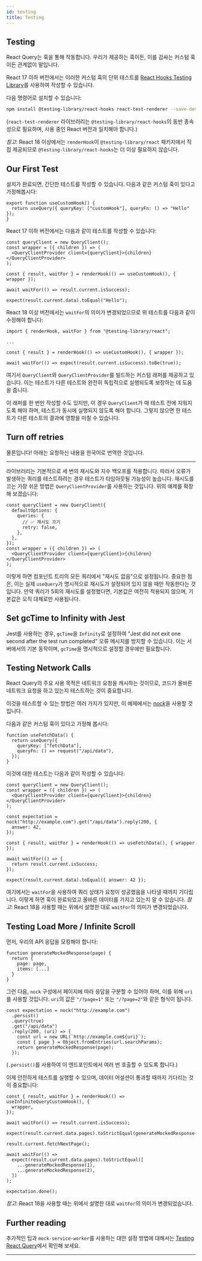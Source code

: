 ```yaml
---
id: testing
title: Testing
---
```


## Testing

React Query는 훅을 통해 작동합니다. 우리가 제공하는 훅이든, 이를 감싸는 커스텀 훅이든 관계없이 말입니다.

React 17 이하 버전에서는 이러한 커스텀 훅의 단위 테스트를 [React Hooks Testing Library](https://react-hooks-testing-library.com/)를 사용하여 작성할 수 있습니다.

다음 명령어로 설치할 수 있습니다:

```sh
npm install @testing-library/react-hooks react-test-renderer --save-dev
```

(`react-test-renderer` 라이브러리는 `@testing-library/react-hooks`의 동반 종속성으로 필요하며, 사용 중인 React 버전과 일치해야 합니다.)

_참고_: React 18 이상에서는 `renderHook`이 `@testing-library/react` 패키지에서 직접 제공되므로 `@testing-library/react-hooks`는 더 이상 필요하지 않습니다.

## Our First Test

설치가 완료되면, 간단한 테스트를 작성할 수 있습니다. 다음과 같은 커스텀 훅이 있다고 가정해봅시다:

```tsx
export function useCustomHook() {
  return useQuery({ queryKey: ["customHook"], queryFn: () => "Hello" });
}
```

React 17 이하 버전에서는 다음과 같이 테스트를 작성할 수 있습니다:

```tsx
const queryClient = new QueryClient();
const wrapper = ({ children }) => (
  <QueryClientProvider client={queryClient}>{children}</QueryClientProvider>
);

const { result, waitFor } = renderHook(() => useCustomHook(), { wrapper });

await waitFor(() => result.current.isSuccess);

expect(result.current.data).toEqual("Hello");
```

React 18 이상 버전에서는 `waitFor`의 의미가 변경되었으므로 위 테스트를 다음과 같이 수정해야 합니다:

```tsx
import { renderHook, waitFor } from "@testing-library/react";

...

const { result } = renderHook(() => useCustomHook(), { wrapper });

await waitFor(() => expect(result.current.isSuccess).toBe(true));
```

여기서 `QueryClient`와 `QueryClientProvider`를 빌드하는 커스텀 래퍼를 제공하고 있습니다. 이는 테스트가 다른 테스트와 완전히 독립적으로 실행되도록 보장하는 데 도움을 줍니다.

이 래퍼를 한 번만 작성할 수도 있지만, 이 경우 `QueryClient`가 매 테스트 전에 지워지도록 해야 하며, 테스트가 동시에 실행되지 않도록 해야 합니다. 그렇지 않으면 한 테스트가 다른 테스트의 결과에 영향을 미칠 수 있습니다.

## Turn off retries

물론입니다! 아래는 요청하신 내용을 한국어로 번역한 것입니다.

---

라이브러리는 기본적으로 세 번의 재시도와 지수 백오프를 적용합니다. 따라서 오류가 발생하는 쿼리를 테스트하려는 경우 테스트가 타임아웃될 가능성이 높습니다. 재시도를 끄는 가장 쉬운 방법은 `QueryClientProvider`를 사용하는 것입니다. 위의 예제를 확장해 보겠습니다:

```tsx
const queryClient = new QueryClient({
  defaultOptions: {
    queries: {
      // ✅ 재시도 끄기
      retry: false,
    },
  },
});
const wrapper = ({ children }) => (
  <QueryClientProvider client={queryClient}>{children}</QueryClientProvider>
);
```

이렇게 하면 컴포넌트 트리의 모든 쿼리에서 "재시도 없음"으로 설정됩니다. 중요한 점은, 이는 실제 `useQuery`가 명시적으로 재시도가 설정되어 있지 않을 때만 작동한다는 것입니다. 만약 쿼리가 5회의 재시도를 설정했다면, 기본값은 여전히 적용되지 않으며, 기본값은 오직 대체로만 사용됩니다.

## Set gcTime to Infinity with Jest

Jest를 사용하는 경우, `gcTime`을 `Infinity`로 설정하여 "Jest did not exit one second after the test run completed" 오류 메시지를 방지할 수 있습니다. 이는 서버에서의 기본 동작이며, `gcTime`을 명시적으로 설정할 경우에만 필요합니다.

## Testing Network Calls

React Query의 주요 사용 목적은 네트워크 요청을 캐시하는 것이므로, 코드가 올바른 네트워크 요청을 하고 있는지 테스트하는 것이 중요합니다.

이것을 테스트할 수 있는 방법은 여러 가지가 있지만, 이 예제에서는 [nock](https://www.npmjs.com/package/nock)을 사용할 것입니다.

다음과 같은 커스텀 훅이 있다고 가정해 봅시다:

```tsx
function useFetchData() {
  return useQuery({
    queryKey: ["fetchData"],
    queryFn: () => request("/api/data"),
  });
}
```

이것에 대한 테스트는 다음과 같이 작성할 수 있습니다:

```tsx
const queryClient = new QueryClient();
const wrapper = ({ children }) => (
  <QueryClientProvider client={queryClient}>{children}</QueryClientProvider>
);

const expectation = nock("http://example.com").get("/api/data").reply(200, {
  answer: 42,
});

const { result, waitFor } = renderHook(() => useFetchData(), { wrapper });

await waitFor(() => {
  return result.current.isSuccess;
});

expect(result.current.data).toEqual({ answer: 42 });
```

여기에서는 `waitFor`을 사용하여 쿼리 상태가 요청이 성공했음을 나타낼 때까지 기다립니다. 이렇게 하면 훅이 완료되었고 올바른 데이터를 가지고 있는지 알 수 있습니다. _참고_: React 18을 사용할 때는 위에서 설명한 대로 `waitFor`의 의미가 변경되었습니다.

## Testing Load More / Infinite Scroll

먼저, 우리의 API 응답을 모킹해야 합니다:

```tsx
function generateMockedResponse(page) {
  return {
    page: page,
    items: [...]
  }
}
```

그런 다음, `nock` 구성에서 페이지에 따라 응답을 구분할 수 있어야 하며, 이를 위해 `uri`를 사용할 것입니다.
`uri`의 값은 `"/?page=1"` 또는 `"/?page=2"`와 같은 형식이 됩니다.

```tsx
const expectation = nock("http://example.com")
  .persist()
  .query(true)
  .get("/api/data")
  .reply(200, (uri) => {
    const url = new URL(`http://example.com${uri}`);
    const { page } = Object.fromEntries(url.searchParams);
    return generateMockedResponse(page);
  });
```

(`.persist()`를 사용하여 이 엔드포인트에서 여러 번 호출할 수 있도록 합니다.)

이제 안전하게 테스트를 실행할 수 있으며, 데이터 어설션이 통과할 때까지 기다리는 것이 중요합니다:

```tsx
const { result, waitFor } = renderHook(() => useInfiniteQueryCustomHook(), {
  wrapper,
});

await waitFor(() => result.current.isSuccess);

expect(result.current.data.pages).toStrictEqual(generateMockedResponse(1));

result.current.fetchNextPage();

await waitFor(() =>
  expect(result.current.data.pages).toStrictEqual([
    ...generateMockedResponse(1),
    ...generateMockedResponse(2),
  ])
);

expectation.done();
```

_참고_: React 18을 사용할 때는 위에서 설명한 대로 `waitFor`의 의미가 변경되었습니다.

## Further reading

추가적인 팁과 `mock-service-worker`를 사용하는 대안 설정 방법에 대해서는 [Testing React Query](../../community/tkdodos-blog#5-testing-react-query)에서 확인해 보세요.

---
